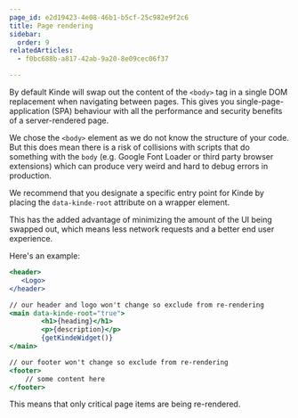 ```yaml
---
page_id: e2d19423-4e08-46b1-b5cf-25c982e9f2c6
title: Page rendering
sidebar:
  order: 9
relatedArticles:
  - f0bc688b-a817-42ab-9a20-8e09cec06f37

---
```


By default Kinde will swap out the content of the `<body>` tag in a single DOM replacement when navigating between pages. This gives you single-page-application (SPA) behaviour with all the performance and security benefits of a server-rendered page.

We chose the `<body>` element as we do not know the structure of your code. But this does mean there is a risk of collisions with scripts that do something with the `body` (e.g. Google Font Loader or third party browser extensions) which can produce very weird and hard to debug errors in production. 

We recommend that you designate a specific entry point for Kinde by placing the `data-kinde-root` attribute on a wrapper element.

This has the added advantage of minimizing the amount of the UI being swapped out, which means less network requests and a better end user experience. 

Here's an example:

```jsx
<header>
   <Logo>
</header>

// our header and logo won't change so exclude from re-rendering
<main data-kinde-root="true">
		<h1>{heading}</h1>
		<p>{description}</p>
		{getKindeWidget()}
</main>

// our footer won't change so exclude from re-rendering
<footer>
	// some content here
</footer>
```

This means that only critical page items are being re-rendered.
